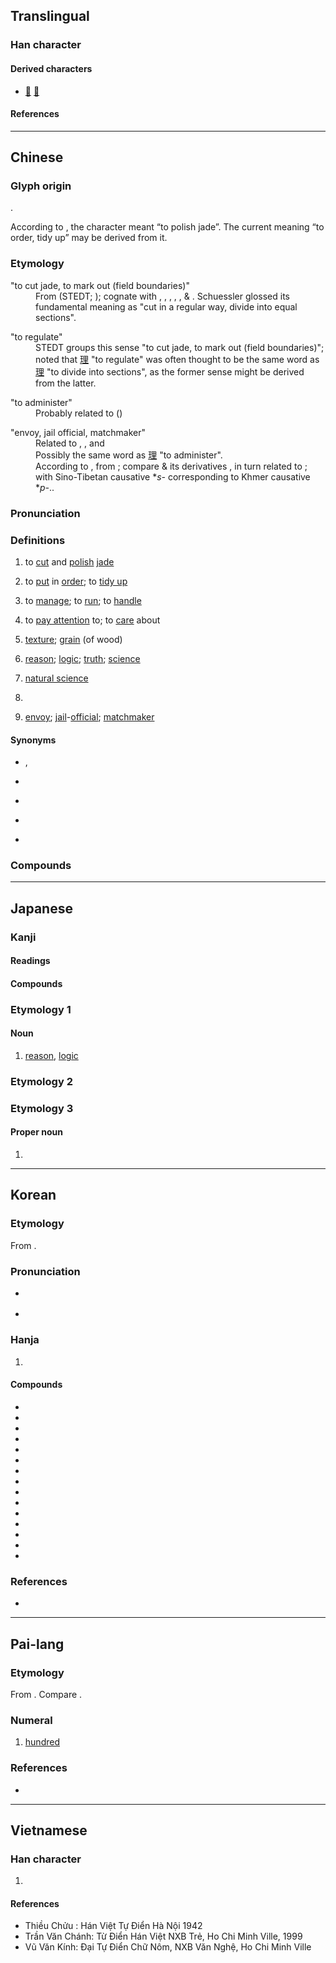 {{character info}}
{{character info|0xf9e4}}
==Translingual==
<!--{{stroke order|type=animate}}-->
{{Han stroke|Hong Kong<br>[[File:理-order.gif]]}}
{{Han stroke|Japan<br>[[File:理 - U+07406 (Kaisho) - KanjiVG stroke order.svg]] [[File:理 - U+07406 (KaishoVtLst) - KanjiVG stroke order.svg]]}}

===Han character===
{{Han char|rn=96|rad=玉|as=07|sn=11|four=16114|canj=MGWG|ids=⿰王里}}

====Derived characters====
* [[𨤰]] [[𨤻]]

====References====
{{Han ref|kx=0733.040|dkj=21014|dj=1145.010|hdz=21115.130|uh=7406|ud=29702|bh=B27A|bd=45690}}
{{Han ref|uh=F9E4}}

----

==Chinese==
{{zh-forms}}

===Glyph origin===
{{Han etym}}
{{Han compound|玉|里|c1=s|c2=p|t1=jade|ls=psc}}.

According to ''{{w|Shuowen Jiezi}}'', the character meant “to polish jade”. The current meaning “to order, tidy up” may be derived from it.

===Etymology===
;"to cut jade, to mark out (field boundaries)"
:From {{inh|zh|sit-pro|*b-rəj||draw, mark, boundary}} (STEDT; {{zh-ref|Schuessler, 2007}}); cognate with {{cog|apt|a-rí||boundary}}, {{cog|lus|ri||boundary, frontier, border}}, {{cog|duu|bri||to write}}, {{cog|mro|pri||to scratch}}, {{cog|bo|འབྲི||to write}}, {{cog|my|ရေး||to write}} & {{m|my|စာရေး||to write, clerk}}. Schuessler glossed its fundamental meaning as "cut in a regular way, divide into equal sections".

;"to regulate"
:STEDT groups this sense "to cut jade, to mark out (field boundaries)"; {{zh-ref|Schuessler (2007)}} noted that [[理]] "to regulate" was often thought to be the same word as [[理]] "to divide into sections", as the former sense might be derived from the latter.

;"to administer"
:Probably related to {{zh-l|釐|to regulate}} ({{zh-ref|Schuessler, 2007}})

;"envoy, jail official, matchmaker"
:Related to {{zh-l|吏|official}}, {{zh-l|史|scribe, historian}}, and {{zh-l|使|tr=shì|ambassador}}
:Possibly the same word as [[理]] "to administer".
:According to {{zh-ref|Schuessler (2007)}}, from {{der|zh|aav}}; compare {{cog|okz|re||to move, change position}} & its derivatives {{cog|okz|pre||to send, order, assign, appoint, delegate, use, employ, make}}, in turn related to {{m|okz|paṃre||to serve; service, duty; servant, delegate, representative, minister}}; with Sino-Tibetan causative *''s-'' corresponding to Khmer causative *''p-''..

===Pronunciation===
{{zh-pron
|m=lǐ
|m-s=
|c=lei5
|c-t=lei4
|g=
|h=pfs=lî;gd=li1
|j=
|mb=lǐ
|md=lī
|mn=ml,jj,tw:lí
|mn-t=li2
|w=3li
|x=
|mc=y
|oc=y
|cat=n,v
}}

===Definitions===
{{zh-hanzi}}

# {{lb|zh|obsolete}} to [[cut]] and [[polish]] [[jade]]
# to [[put]] in [[order]]; to [[tidy up]]
#: {{zh-x|整理|to tidy}}
#: {{zh-x|把 頭髮 理 一 理|}}
# to [[manage]]; to [[run]]; to [[handle]]
#: {{zh-x|理財|to manage money matters}}
# {{lb|zh|usually in negative}} to [[pay attention]] to; to [[care]] about
#: {{zh-x|他們 不 理 我。|They are '''ignoring''' me.}}
#: {{zh-x|佢 連 自己 個 仔 都 唔 理。|He doesn't '''care about''' even his own son.|C}}
# [[texture]]; [[grain]] (of wood)
#: {{zh-x|肌理|skin texture}}
# [[reason]]; [[logic]]; [[truth]]; [[science]]
#: {{zh-x|真理|truth}}
#: {{zh-x|講理|to be reasonable}}
# [[natural science]]
#: {{zh-x|理科|the sciences}}
#: {{zh-x|數理化|mathematics, physics and chemistry}}
# {{surname|zh}}
# {{lb|zh|obsolete}} [[envoy]]; [[jail]]-[[official]]; [[matchmaker]]

====Synonyms====
* {{s|to put in order}} {{zh-l|料理}}, {{zh-l|張羅}}
* {{s|to manage}}
{{zh-syn-saurus|辦理}}
* {{s|to pay attention to}}
{{zh-syn-saurus|理睬}}
* {{s|texture}} {{zh-l|紋路}}
* {{s|inner essence}}
{{zh-syn-saurus|本性}}

===Compounds===
{{zh-der|理財|理睬|理茬兒|理當|理短|理髮|理該|理合|理化|理會|理家|理解|理科|理虧|理療|理路|理亂|理論|理氣|理屈|理屈詞窮|理事|理順|理所當然|理想|理性|理性認識|理學|理應|理由|理喻|理直氣壯|理智|一貫原理|不傷天理|不受理|不可理喻|不可理解|不告不理|不成道理|不明道理|不理|不理不睬|不理會|不盡道理|不移至理|不講情理|不講道理|不近情理|不達道理|事理|二項定理|井井有理|人事管理|人性管理|付諸不理|代理|代理人|代理商|代理戰爭|以理服人|企業管理|佐理|保健物理|修理|個中道理|倫理|倫理學|倫理道德|偏差理論|做道理|側理紙|傷天害理|入情入理|入理|內閣總理|公理|公開審理|共同代理|再作道理|冷處理|分理|分肌劈理|前理解|副理|劈理|助理|務實生理|勞工管理|協理|即事即理|原理|受理|司理|合情合理|合理|合理化|合理標|合理錯誤|同理|同理心|名理|告理|命理|品理|哲理|問理|喪天害理|因式定理|國務總理|地理|地理位置|地理先生|地理學|地理師|地理景觀|地理環境|地理腳色|地理鬼|大理|大理國|大理寺|大理石|大理縣|大理花|大理菊|大理院|大道理|天文地理|天理|天理不容|天理人情|天理報應|天理循環|天理教|天理昭彰|天理昭昭|天理昭然|天理良心|天理難容|奧理略|妙理|學理|安理會|定理|家庭管理|家庭護理|審理|對理|層理|工作倫理|常理|強詞奪理|影像處理|待理不理|得理|循理|微處理機|心安理得|心理|心理作用|心理健康|心理學|心理年齡|心理建設|心理戰|心理治療|心理測驗|心理療法|心理衛生|心理變態|心理醫生|忍心害理|怡情理性|性理學|悖理違情|情恕理遣|情理|情理難容|愛理不理|慢條斯理|扇形理論|打理|批次處理|按理|掌理|推情準理|推理|推理小說|推理電影|揆情度理|搭理|撥煩理劇|撥煩理難|擘肌分理|據理|據理力爭|據理而爭|攝理|支理|整理|數學原理|數理|文書管理|文書處理|文理|料理|日理萬機|明理|春化處理|昧理|書理|會文切理|有條有理|有理|有理函數|有理化|有理式|有理數|有理無情|朱理安曆|束杖理民|析理|查理定律|校園倫理|校理|核物理學|格物窮理|條理|條理不清|條理井然|條理分明|梳理|棄義背理|樂理|模糊理論|橫蠻無理|檔案管理|正理|民情物理|氣壯理直|汙水處理|沒做道理|沒天理的|沒理會|沒理會處|沒理論|沒道理|治理|法定代理|法理|法理學|流理臺|淨理|清理|清理門戶|湊理|滿理|漫條斯理|無因管理|無理|無理取鬧|無理式|無理數|無理根|照理|熱處理|燮理陰陽|物理|物理光學|物理學|物理性質|物理治療|物理診斷|物理變化|物理量|特別助理|犯法違理|玄理|玄關妙理|理七|理不勝辭|理不忘亂|理事會|理事長|理人|理出頭緒|理刑官|理則|理則學|理問|理固當然|理塞|理妝|理學家|理官|理容|理容院|理屈事窮|理工|理得辭順|理念|理性主義|理性時代|理想主義|理想化|理想國|理所不容|理所必然|理教|理數|理書|理治|理法|理牌|理由書|理番通事|理監事|理直|理窟|理紛解結|理結|理致|理藩院|理解力|理論假設|理論家|理論性|理識|理賠|理過其辭|理院鵲巢|理障|理髮匠|理髮師|理髮師傅|理髮店|理髮廳|理鬍子|理默|生理|生理學|生理年齡|生理時鐘|生理鹽水|申理|畢氏定理|疆理|疏理|病理|病理切片|病理學|病理解剖|盡情盡理|目標管理|直接推理|相應不理|真理|真理報|真理大學|督理|知情達理|研幾析理|社會心理|神理不容|科學管理|積理練識|究理|窮理|窮理盡性|競理|答理|節理|管理|管理員|管理權|管理科學|管理費|系統理論|紋理|純粹理性|結連理|統理|經理|綜理|綱理|緊張理論|緝理|總代理|總理|總理衙門|總經理|置之不理|署理|群眾心理|義理|肌理|肌理豐盈|背理法|脈理|腠理|膩理|臥理|臥理淮陽|自有道理|自理|至理|至理名言|藥理|處理|處理品|襄理|言之成理|言之有理|評理|詞窮理屈|詞窮理盡|詞窮理絕|說理|調理|調理室|論理|論理學|講理|講道理|護理|護理師|讀書明理|變態心理|豈有此理|貝理克|財務管理|資料處理|贊理|超心理學|辦理|辭巧理拙|辭達理舉|近情近理|近理|逆天悖理|逆天背理|逆天違理|逆理違天|通情達理|通理|通達事理|連理|連理枝|連理枝分|道理|達理|違天害理|違天悖理|醫理|閒理會|間接推理|非理就終|順情順理|順理|順理成章|騁強背理|骨牌理論|蠻不講理}}

{{zh-cat|Intermediate}}

----

==Japanese==

===Kanji===
{{ja-kanji|grade=2|rs=玉07}}

====Readings====
{{ja-readings
|goon=り
|kanon=り
|kun=すじ-, ことわり-, おさ-める
|nanori= みち, まろ, まさし, まこと, ひ, のり, に, とおる, ただし, さとる, おさむ, よし, あや
}}

====Compounds====
{{col3-u|ja
|{{ja-r|学%理|がく%り}}
|{{ja-r|楽%理|がく%り}}
|{{ja-r|管%理|かん%り}}
|{{ja-r|棋%理|き%り}}
|{{ja-r|義%理|ぎ%り}}
|{{ja-r|教%理|きょう%り}}
|{{ja-r|経%理|けい%り}}
|{{ja-r|原%理|げん%り}}
|{{ja-r|公%理|こう%り}}
|{{ja-r|合%理|ごう%り}}
|{{ja-r|合%理%主%義|ごう%り%しゅ%ぎ}}
|{{ja-r|合%理%的|ごう%り%てき}}
|{{ja-r|事%理|じ%り}}
|{{ja-r|受%理|じゅ%り}}
|{{ja-r|修%理|しゅう%り}}
|{{ja-r|処%理|しょ%り}}
|{{ja-r|条%理|じょう%り}}
|{{ja-r|審%理|しん%り}}
|{{ja-r|心%理|しん%り}}
|{{ja-r|心%理%学|しん%り%がく}}
|{{ja-r|真%理|しん%り}}
|{{ja-r|推%理|すい%り}}
|{{ja-r|性%理%学|せい%り%がく}}
|{{ja-r|整%理|せい%り}}
|{{ja-r|生%理|せい%り}}
|{{ja-r|摂%理|せつ%り}}
|{{ja-r|総%理|そう%り}}
|{{ja-r|代%理|だい%り}}
|{{ja-r|代%理%人|だい%り%にん}}
|{{ja-r|大%理%石|だい%り%せき}}
|{{ja-r|地%理|ち%り}}
|{{ja-r|地%理%学|ち%り%がく}}
|{{ja-r|調%理|ちょう%り}}
|{{ja-r|定%理|てい%り}}
|{{ja-r|哲%理|てつ%り}}
|{{ja-r|天%理|てん%り}}
|{{ja-r|道%理|どう%り}}
|{{ja-r|肌%理|き%り}}
|{{ja-r|非%合%理|ひ%ごう%り}}
|{{ja-r|不%合%理|ふ%ごう%り}}
|{{ja-r|物%理|ぶつ%り}}
|{{ja-r|物%理%学|ぶつ%り%がく}}
|{{ja-r|文%理|ぶん%り}}
|{{ja-r|弁%理|べん%り}}
|{{ja-r|無%理|む%り}}
|{{ja-r|無%理%数|む%り%すう}}
|{{ja-r|有%理%数|ゆう%り%すう}}
|{{ja-r|理%化|り%か}}
|{{ja-r|理%科|り%か}}
|{{ja-r|理%解|り%かい}}
|{{ja-r|理%外|り%がい}}
|{{ja-r|理%学|り%がく}}
|{{ja-r|理%学%博%士|り%がく%はく%し}}
|{{ja-r|理%学%療%法|り%がく%りょう%ほう}}
|{{ja-r|理%官|り%かん}}
|{{ja-r|理%気|り%き}}
|{{ja-r|理%義|り%ぎ}}
|{{ja-r|理%屈|り%くつ}}
|{{ja-r|理%窟|り%くつ}}
|{{ja-r|理%工|り%こう}}
|{{ja-r|理%債|り%せき}}
|{{ja-r|理%財|り%ざい}}
|{{ja-r|理%事|り%じ}}
|{{ja-r|理%実|り%じつ}}
|{{ja-r|理%数|り%すう}}
|{{ja-r|理%勢|り%せい}}
|{{ja-r|理%性|り%せい}}
|{{ja-r|理%想|り%そう}}
|{{ja-r|理%想%郷|り%そう%きょう}}
|{{ja-r|理%想%主%義|り%そう%しゅ%ぎ}}
|{{ja-r|理%知|り%ち}}
|{{ja-r|理%念|り%ねん}}
|{{ja-r|理%髪|り%はつ}}
|{{ja-r|理%蛮|り%ばん}}
|{{ja-r|理%非|り%ひ}}
|{{ja-r|理%不%尽|り%ふ%じん}}
|{{ja-r|理%法|り%ほう}}
|{{ja-r|理%由|り%ゆう}}
|{{ja-r|理%容|り%よう}}
|{{ja-r|理%乱|り%らん}}
|{{ja-r|理%路|り%ろ}}
|{{ja-r|理%論|り%ろん}}
|{{ja-r|料%理|りょう%り}}
|{{ja-r|倫%理|りん%り}}
|{{ja-r|論%理|ろん%り}}
}}

===Etymology 1===
{{ja-kanjitab|り|yomi=o}}

====Noun====
{{ja-noun|り}}

# [[reason]], [[logic]]

===Etymology 2===
{{ja-kanjitab|ことわり|yomi=k}}
{{ja-see|ことわり}}

===Etymology 3===
{{ja-kanjitab|おさむ|yomi=nanori}}

====Proper noun====
{{ja-pos|おさむ|proper}}

# {{given name|ja|male|sort=おさむ}}

{{cln|ja|words with multiple readings}}

----

==Korean==

===Etymology===
From {{der|ko|ltc|-}} {{ltc-l|理}}. {{hanja-hunmong|리〯|lǐ|雜語}}

===Pronunciation===
* {{q|initial position}} {{ko-hanja-pron|이|l=y}}
* {{q|non-initial position}} {{ko-hanja-pron|리}}

===Hanja===
{{ko-hanja-search}}
{{ko-hanja|다스리다|다스릴|리||이}}

# {{hanja form of|[[리]]/[[이]]|[[reason]]; [[logic]]}}

====Compounds====
{{der-top3|Compounds}}
* {{ko-l|관리|管理}}
* {{ko-l|처리|處理}}
* {{ko-l|논리|論理}}
* {{ko-l|도리|道理}}
* {{ko-l|무리|無理}}
* {{ko-l|물리|物理}}
* {{ko-l|심리|心理}}
* {{ko-l|요리|料理}}
* {{ko-l|이념|理念}}
* {{ko-l|이성|理性}}
* {{ko-l|이유|理由}}
* {{ko-l|정리|整理}}
* {{ko-l|지리|地理}}
* {{ko-l|진리|眞理}}
* {{ko-l|총리|總理}}
{{der-bottom}}

===References===
* {{R:hanjadoc|7367}}

----

==Pai-lang==

===Etymology===
From {{inh|tbq-plg|sit-pro|*b-r-gja}}. Compare {{cog|obr|ရျာ|tr=rya}}.

===Numeral===
{{head|tbq-plg|numeral|tr=*riəʔ}}

# [[hundred]]

===References===
* {{cite-journal|title=Songs of the Bailang: A New Transcription with Etymological Commentary|last=Hill|first=Nathan W.|year=2017|journal=Bulletin de l'École française d'Extrême-Orient|volume=103|pages=386—429|url=https://www.persee.fr/doc/befeo_0336-1519_2017_num_103_1_6257}}

----

==Vietnamese==

===Han character===
{{vi-readings|reading=lí, lẽ, nhẽ|rs=玉07}}

# {{rfdef|vi|sort=玉07}}

====References====
* Thiều Chửu : Hán Việt Tự Điển Hà Nội 1942
* Trần Văn Chánh: Từ Điển Hán Việt NXB Trẻ, Ho Chi Minh Ville, 1999
* Vũ Văn Kính: Đại Tự Điển Chữ Nôm, NXB Văn Nghệ, Ho Chi Minh Ville